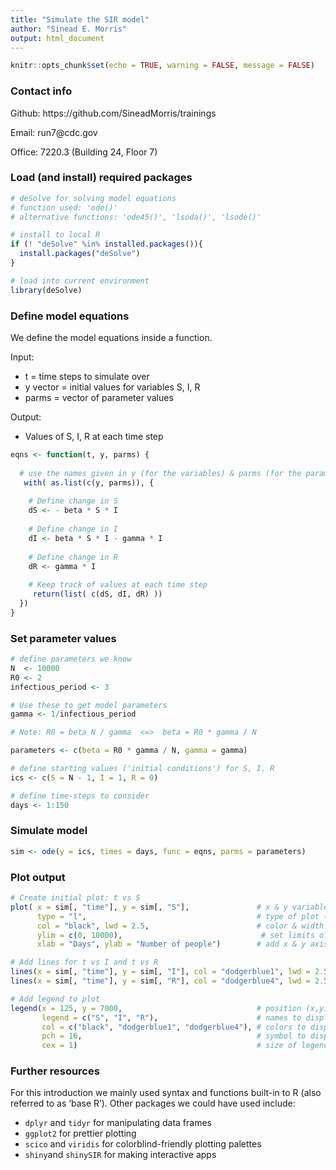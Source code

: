 ```yaml
---
title: "Simulate the SIR model"
author: "Sinead E. Morris"
output: html_document
---
```


```r
knitr::opts_chunk$set(echo = TRUE, warning = FALSE, message = FALSE)
```

### Contact info

Github: https://github.com/SineadMorris/trainings

Email: run7@cdc.gov

Office: 7220.3 (Building 24, Floor 7)

### Load (and install) required packages

```r
# deSolve for solving model equations
# function used: 'ode()' 
# alternative functions: 'ode45()', 'lsoda()', 'lsode()'

# install to local R
if (! "deSolve" %in% installed.packages()){
  install.packages("deSolve")
}

# load into current environment
library(deSolve)
```


### Define model equations

We define the model equations inside a function.

Input:

* t = time steps to simulate over
* y vector = initial values for variables S, I, R
* parms = vector of parameter values

Output:

* Values of S, I, R at each time step

```r
eqns <- function(t, y, parms) {
  
  # use the names given in y (for the variables) & parms (for the parameters)
   with( as.list(c(y, parms)), {
    
    # Define change in S
    dS <- - beta * S * I
    
    # Define change in I
    dI <- beta * S * I - gamma * I
    
    # Define change in R
    dR <- gamma * I
    
    # Keep track of values at each time step
     return(list( c(dS, dI, dR) ))
  })
}
```


### Set parameter values

```r
# define parameters we know
N  <- 10000  
R0 <- 2
infectious_period <- 3

# Use these to get model parameters
gamma <- 1/infectious_period

# Note: R0 = beta N / gamma  <=>  beta = R0 * gamma / N

parameters <- c(beta = R0 * gamma / N, gamma = gamma)

# define starting values ('initial conditions') for S, I, R
ics <- c(S = N - 1, I = 1, R = 0)

# define time-steps to consider
days <- 1:150
```


### Simulate model

```r
sim <- ode(y = ics, times = days, func = eqns, parms = parameters)
```


### Plot output

```r
# Create initial plot: t vs S
plot( x = sim[, "time"], y = sim[, "S"],               # x & y variables to plot
      type = "l",                                      # type of plot (l = line) 
      col = "black", lwd = 2.5,                        # color & width of line
      ylim = c(0, 10000),                               # set limits of y-axis 
      xlab = "Days", ylab = "Number of people")        # add x & y axis labels

# Add lines for t vs I and t vs R
lines(x = sim[, "time"], y = sim[, "I"], col = "dodgerblue1", lwd = 2.5)
lines(x = sim[, "time"], y = sim[, "R"], col = "dodgerblue4", lwd = 2.5)

# Add legend to plot
legend(x = 125, y = 7000,                              # position (x,y) = top-left corner                
       legend = c("S", "I", "R"),                      # names to display for variables
       col = c("black", "dodgerblue1", "dodgerblue4"), # colors to display
       pch = 16,                                       # symbol to display (16 = circle)
       cex = 1)                                        # size of legend
```


### Further resources

For this introduction we mainly used syntax and functions built-in to R (also referred to as 'base R'). Other packages we could have used include:

* `dplyr` and `tidyr` for manipulating data frames
* `ggplot2` for prettier plotting
* `scico` and `viridis` for colorblind-friendly plotting palettes
* `shiny`and `shinySIR` for making interactive apps



